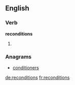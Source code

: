 ==English==

===Verb===
'''reconditions'''

# {{third-person singular of|recondition}}

===Anagrams===
* [[conditioners#English|conditioners]]

[[de:reconditions]]
[[fr:reconditions]]